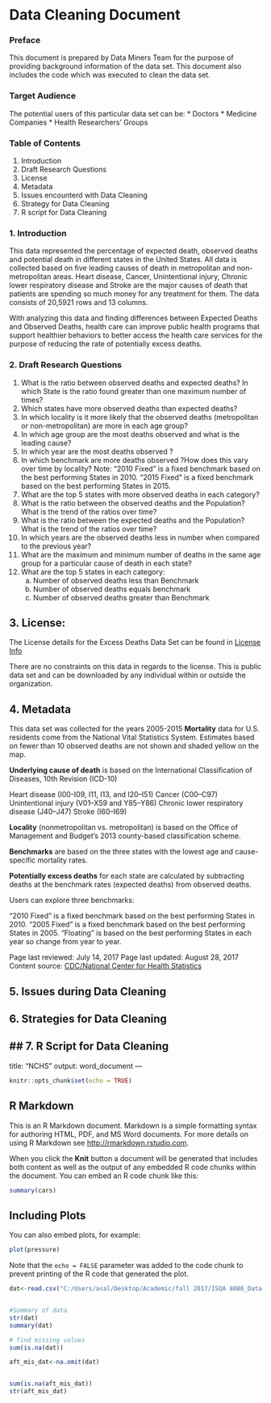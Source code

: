 # Data Cleaning Document
### Preface
This document is prepared by Data Miners Team for the purpose of providing background information of the data set. This document also includes the code which was executed to clean the data set.

### Target Audience
The potential users of this particular data set can be:
* Doctors
* Medicine Companies
* Health Researchers’ Groups

### Table of Contents
1. Introduction
2. Draft Research Questions
3. License
4. Metadata
5. Issues encounterd with Data Cleaning
6. Strategy for Data Cleaning
7. R script for Data Cleaning

### 1. Introduction
This data represented the percentage of expected death, observed deaths and potential death in different states in the United States. All data is collected based on five leading causes of death in metropolitan and non-metropolitan areas. Heart disease, Cancer, Unintentional injury, Chronic lower respiratory disease and Stroke are the major causes of death that patients are spending so much money for any treatment for them. The data consists of 20,5921 rows and 13 columns.

With analyzing this data and finding differences between Expected Deaths and Observed Deaths, health care can improve public health programs that support healthier behaviors to better access the health care services for the purpose of reducing the rate of potentially excess deaths.

### 2. Draft Research Questions
1. What is the ratio between observed deaths and expected deaths? In which State is the ratio found greater than one maximum number of times?
2. Which states have more observed deaths than expected deaths?
3. In which locality is it more likely that the observed deaths (metropolitan or non-metropolitan) are more in each age group?
4. In which age group are the most deaths observed and what is the leading cause?
5. In which year are the most deaths observed ?
6. In which benchmark are more deaths observed ?How does this vary over time by locality?
Note: “2010 Fixed” is a fixed benchmark based on the best performing States in 2010. 
      “2015 Fixed” is a fixed benchmark based on the best performing States in 2015.
7. What are the top 5 states with more observed deaths in each category?
8. What is the ratio between the observed deaths and the Population? What is the trend of the ratios over time?
9. What is the ratio between the expected deaths and the Population? What is the trend of the ratios over time?
10. In which years are the observed deaths less in number when compared to the previous year?
11. What are the maximum and minimum number of deaths in the same age group for a particular cause of death in each state?
12. What are the top 5 states in each category:
    a. Number of observed deaths less than Benchmark
    b. Number of observed deaths equals benchmark
    c. Number of observed deaths greater than Benchmark

## 3. License:
The License details for the Excess Deaths Data Set can be found in [License Info](https://www.cms.gov/about-cms/agency-information/aboutwebsite/privacy-policy.html)

There are no constraints on this data in regards to the license. This is public data set and can be downloaded by any individual within or outside the organization. 

## 4. Metadata
This data set was collected for the years 2005-2015
**Mortality** data for U.S. residents come from the National Vital Statistics System. Estimates based on fewer than 10 observed deaths are not shown and shaded yellow on the map.

**Underlying cause of death** is based on the International Classification of Diseases, 10th Revision (ICD-10)

Heart disease (I00-I09, I11, I13, and I20–I51)
Cancer (C00–C97)
Unintentional injury (V01–X59 and Y85–Y86)
Chronic lower respiratory disease (J40–J47)
Stroke (I60–I69)

**Locality** (nonmetropolitan vs. metropolitan) is based on the Office of Management and Budget’s 2013 county-based classification scheme.

**Benchmarks** are based on the three states with the lowest age and cause-specific mortality rates.

**Potentially excess deaths** for each state are calculated by subtracting deaths at the benchmark rates (expected deaths) from observed deaths.

Users can explore three benchmarks:

“2010 Fixed” is a fixed benchmark based on the best performing States in 2010.
“2005 Fixed” is a fixed benchmark based on the best performing States in 2005.
“Floating” is based on the best performing States in each year so change from year to year.

Page last reviewed: July 14, 2017
Page last updated: August 28, 2017
Content source: [CDC/National Center for Health Statistics](https://www.cdc.gov/nchs/)

## 5. Issues during Data Cleaning

## 6. Strategies for Data Cleaning


## 7. R Script for Data Cleaning
---
title: "NCHS"
output: word_document
---

```{r setup, include=FALSE}
knitr::opts_chunk$set(echo = TRUE)
```

## R Markdown

This is an R Markdown document. Markdown is a simple formatting syntax for authoring HTML, PDF, and MS Word documents. For more details on using R Markdown see <http://rmarkdown.rstudio.com>.

When you click the **Knit** button a document will be generated that includes both content as well as the output of any embedded R code chunks within the document. You can embed an R code chunk like this:

```{r cars}
summary(cars)
```

## Including Plots

You can also embed plots, for example:

```{r pressure, echo=FALSE}
plot(pressure)
```

Note that the `echo = FALSE` parameter was added to the code chunk to prevent printing of the R code that generated the plot.


```{r}


dat<-read.csv("C:/Users/asal/Desktop/Academic/fall 2017/ISQA 8086_Data 2 Decision/Information Seeking/Info Seeking/NCHS_-_Potentially_Excess_Deaths_from_the_Five_Leading_Causes_of_Death1.csv")


#Summary of data
str(dat)
summary(dat)

# find missing values
sum(is.na(dat))

aft_mis_dat<-na.omit(dat)


sum(is.na(aft_mis_dat))
str(aft_mis_dat)

```

